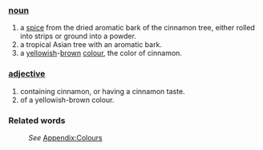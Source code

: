 ===[[noun]]===
#a [[spice]] from the dried aromatic bark of the cinnamon tree, either rolled into strips or ground into a powder.
#a tropical Asian tree with an aromatic bark.
#a [[yellow]]ish-[[brown]] [[color|colour]], the color of cinnamon.
===[[adjective]]===
#containing cinnamon, or having a cinnamon taste.
#of a yellowish-brown colour.
===Related words===
:''See'' [[Wiktionary_Appendix:Colours|Appendix:Colours]]